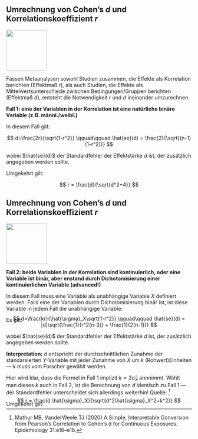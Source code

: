 <!----------------->
<!--- New slide --->
<!----------------->
## [Umrechnung von Cohen's $d$ und Korrelationskoeffizient $r$]{color="darkred"}

![](images/kein_klausurstoff.png){.absolute bottom=0 right=0 height=110px}

Fassen Metaanalysen sowohl Studien zusammen, die Effekte als Korrelation berichten (Effektmaß $r$), als auch Studien, die Effekte als Mittelwertsunterschiede zwischen Bedingungen/Gruppen berichten (Effektmaß $d$), entsteht die Notwendigkeit $r$ und $d$ ineinander umzurechnen.

**Fall 1: eine der Variablen in der Korrelation ist eine natürliche binäre Variable (z.B. männl./weibl.)**

In diesem Fall gilt:

$$
d=\frac{2r}{\sqrt{1-r^2}} \qquad\qquad \hat{se}(d) = \frac{2}{\sqrt{(n-1)(1-r^2)}}
$$

wobei $\hat{se}(d)$ der Standardfehler der Effektstärke $d$ ist, der zusätzlich angegeben werden sollte.

Umgekehrt gilt:

$$
r = \frac{d}{\sqrt{d^2+4}}
$$



<!----------------->
<!--- New slide --->
<!----------------->
## [Umrechnung von Cohen's $d$ und Korrelationskoeffizient $r$]{color="darkred"}

![](images/kein_klausurstoff.png){.absolute bottom=0 right=0 height=110px}

**Fall 2: beide Variablen in der Korrelation sind kontinuierlich, oder eine Variable ist binär, aber enstand durch Dichotomisierung einer kontinuierlichen Variable (advanced!)**

In diesem Fall muss eine Variable als unabhängige Variable $X$ definiert werden. Falls eine der Variablen durch Dichotomisierung binär ist, ist diese Variable in jedem Fall die unabhängige Variable.

Es gilt:

:::{style="margin-top: -35px"}
$$
d=\frac{kr}{\hat{\sigma}_X\sqrt{1-r^2}} \qquad\qquad \hat{se}(d) = |d|\sqrt{\frac{1}{r^2(n-3)} + \frac{1}{2(n-1)}}
$$
:::

wobei $\hat{se}(d)$ der Standardfehler der Effektstärke $d$ ist, der zusätzlich angegeben werden sollte.

**Interpretation:** $d$ entspricht der durchschnittlichen Zunahme der standarsierten $Y$-Variable mit jeder Zunahme von $X$ um $k$ (Rohwert)Einheiten &mdash; $k$ muss vom Forscher gewählt werden. 

Hier wird klar, dass die Formel in Fall 1 implizit $k=2\hat{\sigma}_X$ annnimmt. Wählt man dieses $k$ auch in Fall 2, ist die Berechnung von $d$ identisch zu Fall 1 &mdash; der Standardfehler unterscheidet sich allerdings weiterhin! Quelle: ^[Mathur MB, VanderWeele TJ (2020) A Simple, Interpretable Conversion from Pearson’s Correlation to Cohen’s d for Continuous Exposures. Epidemiology 31:e16–e18.]

Umgekehrt gilt:

:::{style="margin-top: -40px"}
$$
r = \frac{d \hat{\sigma}_X}{\sqrt{d^2\hat{\sigma}_X^2+k^2}}
$$
:::
